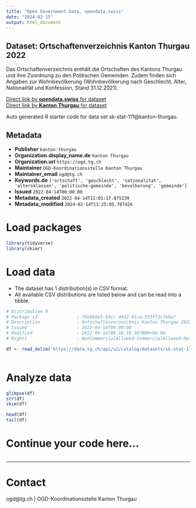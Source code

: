 ```yaml
---
title: "Open Government Data, opendata.swiss"
date: "2024-02-15"
output: html_document
---
```


## Dataset: Ortschaftenverzeichnis Kanton Thurgau 2022

Das Ortschaftenverzeichnis enthält die Ortschaften des Kantons Thurgau und ihre Zuordnung zu den Politischen Gemeinden. Zudem finden sich Angaben zur Wohnbevölkerung (Wohnbevölkerung nach Geschlecht, Alter, Nationalität und Konfession, Stand 31.12.2021). 

[Direct link by **opendata.swiss** for dataset](https://opendata.swiss/de/dataset/ortschaftenverzeichnis-kanton-thurgau-2022)<br>
[Direct link by **Kanton Thurgau** for dataset](https://data.tg.ch/explore/dataset/sk-stat-111/)

Auto generated R starter code for data set sk-stat-111@kanton-thurgau.

## Metadata

- **Publisher** `kanton-thurgau`
- **Organization.display_name.de** `Kanton Thurgau`
- **Organization.url** `https://ogd.tg.ch`
- **Maintainer** `OGD-Koordinationsstelle Kanton Thurgau`
- **Maintainer_email** `ogd@tg.ch`
- **Keywords.de** `['ortschaft', 'geschlecht', 'nationalitat', 'altersklassen', 'politische-gemeinde', 'bevolkerung', 'gemeinde']`
- **Issued** `2022-04-14T00:00:00`
- **Metadata_created** `2022-04-14T11:01:17.875239`
- **Metadata_modified** `2024-02-14T11:25:05.787426`


# Load packages

```r

library(tidyverse)
library(skimr)

```

# Load data

-   The dataset has 1 distribution(s) in CSV format.
-   All available CSV distributions are listed below and can be read into a tibble.

```r

# Distribution 0
# Package_id               : 76e068e5-b4cc-4032-81ca-553f72c7ebe7
# Description              : Ortschaftenverzeichnis Kanton Thurgau 2022 (csv)
# Issued                   : 2022-04-14T00:00:00
# Modified                 : 2022-04-14T08:38:10.397000+00:00
# Rights                   : NonCommercialAllowed-CommercialAllowed-ReferenceRequired

df <- read_delim('https://data.tg.ch/api/v2/catalog/datasets/sk-stat-111/exports/csv')



```

# Analyze data

```r

glimpse(df)
str(df)
skim(df)

head(df)
tail(df)

```

# Continue your code here...

```r

```

------------------------------------------------------------------------

# Contact

ogd@tg.ch | OGD-Koordinationsstelle Kanton Thurgau
